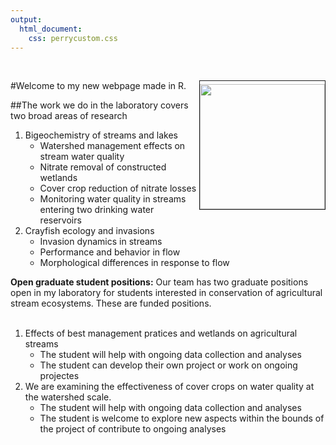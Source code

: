 ```yaml
---
output:
  html_document:
    css: perrycustom.css
---
```


<br>    

#Welcome to my new webpage made in R. <img align="right" img src="images/perry.jpg" height="200px" width="200px" border="1" style="PADDING-TOP: 5px" style="PADDING-LEFT: 5px"/>
     
##The work we do in the laboratory covers two broad areas of research

1. Bigeochemistry of streams and lakes    
    - Watershed management effects on stream water quality    
    - Nitrate removal of constructed wetlands        
    - Cover crop reduction of nitrate losses    
    - Monitoring water quality in streams entering two drinking water reservoirs    
      
2. Crayfish ecology and invasions    
    - Invasion dynamics in streams
    - Performance and behavior in flow
    - Morphological differences in response to flow
    
 
**Open graduate student positions:**
Our team has two graduate positions open in my laboratory for students interested in conservation of agricultural stream ecosystems. These are funded positions.    
<br>

1.  Effects of best management pratices and wetlands on agricultural streams          
      - The student will help with ongoing data collection and analyses    
      - The student can develop their own project or work on ongoing projectes    
      
2.  We are examining the effectiveness of cover crops on water quality at the watershed scale. 
      - The student will help with ongoing data collection and analyses
      - The student is welcome to explore new aspects within the bounds of the project of contribute to ongoing analyses
      
      
   

<!-- Global Site Tag (gtag.js) - Google Analytics -->
<script async src="https://www.googletagmanager.com/gtag/js?id=UA-88373117-3"></script>
<script>
  window.dataLayer = window.dataLayer || [];
  function gtag(){dataLayer.push(arguments)};
  gtag('js', new Date());

  gtag('config', 'UA-88373117-3');
</script>

